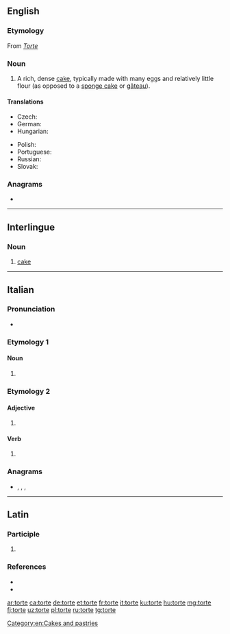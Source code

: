 {{also|Torte|törte|tortë}}
==English==

===Etymology===
From {{etyl|de|en}} ''[[Torte]]''

===Noun===
{{en-noun}}

# A rich, dense [[cake]], typically made with many eggs and relatively little flour (as opposed to a [[sponge cake]] or [[gâteau]]).

====Translations====
{{trans-top|a rich, dense cake}}
* Czech: {{t+|cs|dort|m}}
* German: {{t-needed|de}}
* Hungarian: {{t+|hu|torta}}
{{trans-mid}}
* Polish: {{t+|pl|tort|m}}
* Portuguese: {{t-needed|pt}}
* Russian: {{t+|ru|торт|m}}
* Slovak: {{t-needed|sk}}
{{trans-bottom}}

===Anagrams===
* {{l|en|otter}}

[[Category:en:Cakes and pastries]]

----

==Interlingue==

===Noun===
{{head|ie|noun}}

# [[cake]]

----

==Italian==

===Pronunciation===
* {{rhymes|ɔrte|lang=it}}

===Etymology 1===

====Noun====
{{head|it|noun plural form|g=f-p}}

# {{plural of|torta|lang=it}}

===Etymology 2===

====Adjective====
{{head|it|adjective form}}

# {{feminine plural of|torto|lang=it}}

====Verb====
{{head|it|past participle form}}

# {{feminine plural past participle of|torcere|lang=it|nocat=1}}

===Anagrams===
* {{l|it|retto}}, {{l|it|rotte}}, {{l|it|tetro}}, {{l|it|trote}}

----

==Latin==

===Participle===
{{la-part-form|torte}}

# {{inflection of|tortus||voc|m|s|lang=la}}

===References===
* {{R:L&S}}
* {{R:Gaffiot}}

[[ar:torte]]
[[ca:torte]]
[[de:torte]]
[[et:torte]]
[[fr:torte]]
[[it:torte]]
[[ku:torte]]
[[hu:torte]]
[[mg:torte]]
[[fj:torte]]
[[uz:torte]]
[[pl:torte]]
[[ru:torte]]
[[tg:torte]]